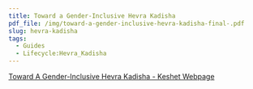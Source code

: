 ```yaml
---
title: Toward a Gender-Inclusive Hevra Kadisha
pdf_file: /img/toward-a-gender-inclusive-hevra-kadisha-final-.pdf
slug: hevra-kadisha
tags:
  - Guides
  - Lifecycle:Hevra_Kadisha
---
```


[](/img/toward-a-gender-inclusive-hevra-kadisha-final-.pdf)[Toward A Gender-Inclusive Hevra Kadisha - Keshet Webpage](https://www.keshetonline.org/text-only-toward-a-gender-inclusive-hevra-kadisha/)

<PdfViewer frontMatter={frontMatter} />
